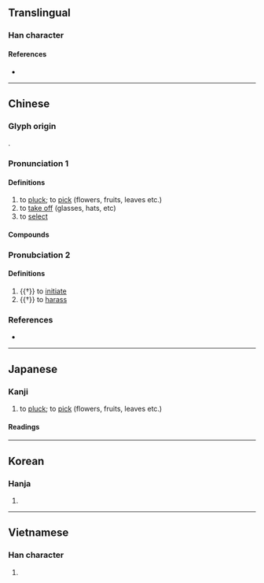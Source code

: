 {{character info}}
==Translingual==

===Han character===
{{Han char|rn=64|rad=手|as=11|sn=14|four=50027|canj=QYCB|ids=⿰扌啇}}

====References====
* {{Han ref|kx=0449.320|dkj=12582|dj=0800.170|hdz=31949.010|uh=6458|ud=25688|bh=BA4B|bd=47691}}

----

==Chinese==
{{zh-forms}}

===Glyph origin===
{{Han etym}}
{{Han compound|手|alt1=扌|啇|ls=psc|c1=s|t1=hand|c2=p}}.

===Pronunciation 1===
{{zh-pron
|m=zhāi
|ma=Zh-zhai.ogg
|c=zaak6
|h=pfs=chak
|md=
|mn=qz:tiak/tw,xm,zz:tek/qz,tw,xm,zz:tiah
|mn_note=tiak/tek - literary, tiah - vernacular
|mn-t=diah4
|w=
|mc=1
|oc=1
|cat=v
}}

====Definitions====
{{zh-hanzi}}

# to [[pluck]]; to [[pick]] (flowers, fruits, leaves etc.)
# to [[take off]] (glasses, hats, etc)
# to [[select]]

====Compounds====
{{zh-der|尋章摘句|抱蔓摘瓜|拈花摘草|拈花摘葉|指古摘今|指摘|採摘|摘三問四|摘伏發隱|摘借|摘僻|摘印|摘取|摘句尋章|摘奶|摘奸發伏|摘山煮海|摘引|摘心|摘心去肝|摘星|摘星樓|摘棉花|摘由|摘綿術|摘編|摘翠|摘膽剜心|摘花|摘芽|摘要|摘記|摘譯|摘豔薰香|摘錄|摘除|摘離|摘鞍下馬|擒奸摘伏|文摘|斷章摘句|發奸摘隱|讀者文摘}}

===Pronubciation 2===
{{zh-pron
|m=tì
|c=
|cat=v
}}

====Definitions====
{{zh-hanzi}}

# {{†}} to [[initiate]]
# {{†}} to [[harass]]

===References===
* {{R:yue:Hanzi}}

{{zh-cat|Elementary}}

----

==Japanese==

===Kanji===
{{ja-kanji|grade=c|rs=手11}}

# to [[pluck]]; to [[pick]] (flowers, fruits, leaves etc.)

====Readings====
{{ja-readings
|on=てき, たく, ちゃく
|kun=つ-む, ひろ-う, あばく
}}

----

==Korean==

===Hanja===
{{ko-hanja|hangeul=적|eumhun=|rv=jeok|mr=chŏk|y=cek}}

# {{rfdef|ko|sort=手11}}

----

==Vietnamese==

===Han character===
{{vi-hantu|[[trích]]|rs=手11}}

# {{rfdef|vi|sort=手11}}